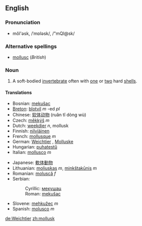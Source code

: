==English==

===Pronunciation===
*mŏl'əsk, /ˈmɒləsk/, /"mQl@sk/

===Alternative spellings===
*[[mollusc]] (''British'')

===Noun===
{{en-noun}}

# A soft-bodied [[invertebrate]] often with [[one]] or [[two]] hard [[shell]]s.

====Translations====
{{top}}
*Bosnian: [[mekušac#Bosnian|mekušac]] {{m}}
*[[Breton]]: [[blotvil]] ''m'' -ed ''pl''
*Chinese: [[软体动物]] (ruǎn tǐ dòng wù)
*Czech: [[měkkýš]] ''m''
*Dutch: [[weekdier]] ''n'', mollusk 
*Finnish: [[nilviäinen]]
*French: [[mollusque]] ''m''
*German: [[Weichtier]] {{n}}, [[Molluske]] {{f}}
*Hungarian: [[puhatestű]]
*Italian: [[mollusco]] ''m''
{{mid}}
*Japanese: [[軟体動物]]
*Lithuanian: [[moliuskas]] ''m'', [[minkštakūnis]] ''m''
*Romanian: [[moluscă]] ''f''
*Serbian:
*:Cyrillic: [[мекушац#Serbian|мекушац]] {{m}}
*:Roman: [[mekušac#Serbian|mekušac]] {{m}}
*Slovene: [[mehkužec]] ''m''
*Spanish: [[molusco]] ''m''
{{bottom}}

[[de:Weichtier]]
[[zh:mollusk]]